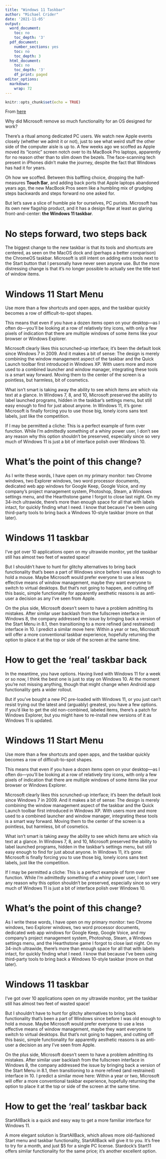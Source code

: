 ```yaml
---
title: "Windows 11 Taskbar"
author: "Michael Crider"
date: '2021-11-05'
output:
  word_document:
    toc: no
    toc_depth: '3'
  pdf_document:
    number_sections: yes
    toc: no
    toc_depth: 3
  html_document:
    toc: no
    toc_depth: '3'
    df_print: paged
editor_options:
  markdown:
    wrap: 72
---
```

\fontsize{18}{19.2}
\fontseries{r}
\selectfont


```r
knitr::opts_chunk$set(echo = TRUE)
```

From [here](https://www.pcworld.com/article/549576/the-windows-11-taskbar-is-an-annoying-step-backward.html)

Why did Microsoft remove so much functionality for an OS designed for work?

There’s a ritual among dedicated PC users. We watch new Apple events closely
(whether we admit it or not), just to see what weird stuff the other side of the
computer aisle is up to. A few weeks ago we scoffed as Apple moved its “iconic”
screen notch over to its MacBook Pro laptops, apparently for no reason other
than to slim down the bezels. The face-scanning tech present in iPhones didn’t
make the journey, despite the fact that Windows has had it for years. 

Oh how we scoffed. Between this baffling choice, dropping the half-measures 
**Touch Bar**, and adding back ports that Apple laptops abandoned years ago,
the new MacBook Pros seem like a humbling mix of grudging steps backwards and
steps forward no one asked for. 

But let’s save a slice of humble pie for ourselves, PC purists. Microsoft has
its own new flagship product, and it has a design flaw at least as glaring
front-and-center: **the Windows 11 taskbar**. 

# No steps forward, two steps back

The biggest change to the new taskbar is that its tools and shortcuts are
centered, as seen on the MacOS dock and (perhaps a better comparison) the
ChromeOS taskbar. Microsoft is still intent on adding extra tools next to the
Start button that I personally have never seen anyone use. But the more
distressing change is that it’s no longer possible to actually see the title
text of window items. 


# Windows 11 Start Menu

Use more than a few shortcuts and open apps, and the taskbar quickly becomes a
row of difficult-to-spot shapes.

This means that even if you have a dozen items open on your desktop—as I often
do—you’ll be looking at a row of relatively tiny icons, with only a few pixels
of indication that there are multiple windows of some items like your browser
or Windows Explorer. 

Microsoft clearly likes this scrunched-up interface; it’s been the default look
since Windows 7 in 2009. And it makes a bit of sense: The design is merely
combining the window management aspect of the taskbar and the Quick Launch
toolbar first introduced in Windows XP. With users more and more used to a
combined launcher and window manager, integrating these tools is a smart way
forward. Moving them to the center of the screen is a pointless, but harmless,
bit of cosmetics. 

What isn’t smart is taking away the ability to see which items are which via
text at a glance. In Windows 7, 8, and 10, Microsoft preserved the ability to
label launched programs, hidden in the taskbar’s settings menu, but still easy
enough to find for just about anyone. In Windows 11, it’s gone: Microsoft is
finally forcing you to use those big, lonely icons sans text labels, just like
the competition. 

If I may be permitted a cliche: This is a perfect example of form over function.
While I’m admittedly something of a whiny power user, I don’t see any reason why
this option shouldn’t be preserved, especially since so very much of Windows 11
is just a bit of interface polish over Windows 10. 

# What’s the point of this change?

As I write these words, I have open on my primary monitor: two Chrome windows,
two Explorer windows, two word processor documents, dedicated web app windows for
Google Keep, Google Voice, and my company’s project management system, Photoshop,
Steam, a Windows settings menu, and the Hearthstone game I forgot to close last
night. On my 34-inch ultrawide, there’s more than enough space for all that with
labels intact, for quickly finding what I need. I know that because I’ve been
using third-party tools to bring back a Windows 10-style taskbar (more on that
later). 

# Windows 11 taskbar

I’ve got over 10 applications open on my ultrawide monitor, yet the taskbar
still has almost two feet of wasted space!

But I shouldn’t have to hunt for glitchy alternatives to bring back functionality
that’s been a part of Windows since before I was old enough to hold a mouse.
Maybe Microsoft would prefer everyone to use a less effective means of window
management, maybe they want everyone to switch to virtual desktops. But that’s
not going to happen, and cutting off this basic, simple functionality for
apparently aesthetic reasons is as anti-user a decision as any I’ve seen
from Apple. 

On the plus side, Microsoft doesn’t seem to have a problem admitting its mistakes.
After similar user backlash from the fullscreen interface in Windows 8, the
company addressed the issue by bringing back a version of the Start Menu in 8.1,
then transitioning to a more refined (and restrained) interface in 10. I predict
a similar move here: Within a year or two, Microsoft will offer a more
conventional taskbar experience, hopefully returning the option to place it at
the top or side of the screen at the same time. 

# How to get the ‘real’ taskbar back

In the meantime, you have options. Having lived with Windows 11 for a week or so
now, I think the best one is just to stay on Windows 10. At the moment you’re
not missing anything, though that might change when Android app functionality
gets a wider rollout. 

But if you’ve bought a new PC pre-loaded with Windows 11, or you just can’t
resist trying out the latest and (arguably) greatest, you have a few options.
If you’d like to get the old non-combined, labeled items, there’s a patch for
Windows Explorer, but you might have to re-install new versions of it as
Windows 11 is updated. 

# Windows 11 Start Menu

Use more than a few shortcuts and open apps, and the taskbar quickly becomes
a row of difficult-to-spot shapes. 

This means that even if you have a dozen items open on your desktop—as I often
do—you’ll be looking at a row of relatively tiny icons, with only a few pixels
of indication that there are multiple windows of some items like your browser
or Windows Explorer. 

Microsoft clearly likes this scrunched-up interface; it’s been the default look
since Windows 7 in 2009. And it makes a bit of sense: The design is merely
combining the window management aspect of the taskbar and the Quick Launch
toolbar first introduced in Windows XP. With users more and more used to a
combined launcher and window manager, integrating these tools is a smart way
forward. Moving them to the center of the screen is a pointless, but harmless,
bit of cosmetics. 

What isn’t smart is taking away the ability to see which items are which via
text at a glance. In Windows 7, 8, and 10, Microsoft preserved the ability to
label launched programs, hidden in the taskbar’s settings menu, but still easy
enough to find for just about anyone. In Windows 11, it’s gone: Microsoft is
finally forcing you to use those big, lonely icons sans text labels, just like
the competition. 

If I may be permitted a cliche: This is a perfect example of form over function.
While I’m admittedly something of a whiny power user, I don’t see any reason why
this option shouldn’t be preserved, especially since so very much of Windows 11
is just a bit of interface polish over Windows 10. 

# What’s the point of this change?

As I write these words, I have open on my primary monitor: two Chrome windows,
two Explorer windows, two word processor documents, dedicated web app windows
for Google Keep, Google Voice, and my company’s project management system,
Photoshop, Steam, a Windows settings menu, and the Hearthstone game I forgot to
close last night. On my 34-inch ultrawide, there’s more than enough space for
all that with labels intact, for quickly finding what I need. I know that
because I’ve been using third-party tools to bring back a Windows 10-style
taskbar (more on that later). 

# Windows 11 taskbar

I’ve got over 10 applications open on my ultrawide monitor, yet the taskbar
still has almost two feet of wasted space! 

But I shouldn’t have to hunt for glitchy alternatives to bring back functionality
that’s been a part of Windows since before I was old enough to hold a mouse.
Maybe Microsoft would prefer everyone to use a less effective means of window
management, maybe they want everyone to switch to virtual desktops. But that’s
not going to happen, and cutting off this basic, simple functionality for
apparently aesthetic reasons is as anti-user a decision as any I’ve seen
from Apple. 

On the plus side, Microsoft doesn’t seem to have a problem admitting its
mistakes. After similar user backlash from the fullscreen interface in Windows 8,
the company addressed the issue by bringing back a version of the Start Menu in
8.1, then transitioning to a more refined (and restrained) interface in 10. I
predict a similar move here: Within a year or two, Microsoft will offer a more
conventional taskbar experience, hopefully returning the option to place it at
the top or side of the screen at the same time. 

# How to get the ‘real’ taskbar back

StartAllBack is a quick and easy way to get a more familiar interface for
Windows 11.

A more elegant solution is StartAllBack, which allows more old-fashioned
Start menu and taskbar functionality, StartAllBack will give it to you.
It’s free to try for a month, and just $5 for a single PC license. Stardock’s
Start11 offers similar functionality for the same price; it’s another excellent
option.

